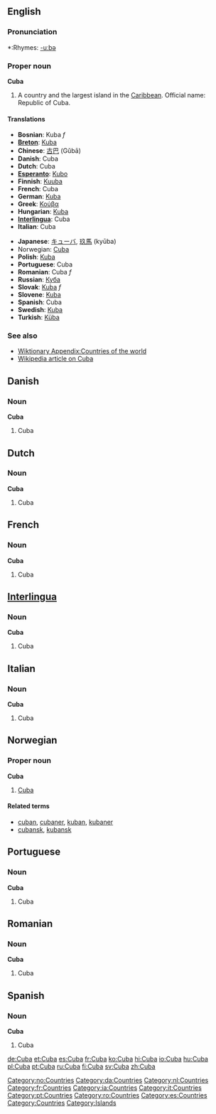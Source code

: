 {{sisterlinks|Category:Cuba |Cuba}}
==English==
===Pronunciation===
*:Rhymes: [[Rhymes:English:-uːbə|-uːbə]]

===Proper noun===
'''Cuba'''

# A country and the largest island in the [[Caribbean]]. Official name: Republic of Cuba.

====Translations====
{{top}}
*'''Bosnian''': Kuba ''f''
*'''[[Breton]]''': [[Kuba]]
*'''Chinese''': [[古巴]] (Gǔbā)
*'''Danish''': Cuba
*'''Dutch''': Cuba
*'''[[Esperanto]]''': [[Kubo]]
*'''Finnish''': [[Kuuba]]
*'''French''': Cuba
*'''German''': [[Kuba]]
*'''Greek''': [[Κούβα]]
*'''Hungarian''': [[Kuba]]
*'''[[Interlingua]]''': Cuba
*'''Italian''': Cuba
{{mid}}
*'''Japanese''': [[キューバ]], [[玖馬]] (kyūba)
*Norwegian: [[#Norwegian|Cuba]]
*'''Polish''': [[Kuba]]
*'''Portuguese''': Cuba
*'''Romanian''': Cuba ''f''
*'''Russian''': [[Куба]]
*'''Slovak''': [[Kuba#Slovak|Kuba]] ''f''
*'''Slovene''': [[Kuba]]
*'''Spanish''': Cuba
*'''Swedish''': [[Kuba]]
*'''Turkish''': [[Küba]]
{{bottom}}

===See also===
*[[Wiktionary Appendix:Countries of the world]]
*[[w:Cuba|Wikipedia article on Cuba]]

==Danish==
===Noun===
'''Cuba'''

#Cuba

==Dutch==
===Noun===
'''Cuba'''

#Cuba

==French==
===Noun===
'''Cuba'''

#Cuba

==[[Interlingua]]==
===Noun===
'''Cuba'''

#Cuba

==Italian==
===Noun===
'''Cuba'''

#Cuba

==Norwegian==
===Proper noun===
[[Category:no:Countries]]
'''Cuba'''
#[[#English|Cuba]]
====Related terms====
*[[cuban]], [[cubaner]], [[kuban]], [[kubaner]]
*[[cubansk]], [[kubansk]]

==Portuguese==
===Noun===
'''Cuba'''

#Cuba

==Romanian==
===Noun===
'''Cuba'''

#Cuba

==Spanish==
===Noun===
'''Cuba'''

#Cuba

[[Category:da:Countries]] [[Category:nl:Countries]] [[Category:fr:Countries]] [[Category:ia:Countries]] [[Category:it:Countries]] [[Category:pt:Countries]] [[Category:ro:Countries]] [[Category:es:Countries]] [[Category:Countries]]
[[Category:Islands]]

[[de:Cuba]]
[[et:Cuba]]
[[es:Cuba]]
[[fr:Cuba]]
[[ko:Cuba]]
[[hi:Cuba]]
[[io:Cuba]]
[[hu:Cuba]]
[[pl:Cuba]]
[[pt:Cuba]]
[[ru:Cuba]]
[[fi:Cuba]]
[[sv:Cuba]]
[[zh:Cuba]]